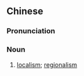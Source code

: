 {{also|地方主义}}
==Chinese==
{{zh-forms|s=地方主义|type=22}}

===Pronunciation===
{{zh-pron
|m=dìfāngzhǔyì
|c=dei6 fong1 zyu2 ji6
|cat=n
}}

===Noun===
{{zh-noun}}

# [[localism]]; [[regionalism]]